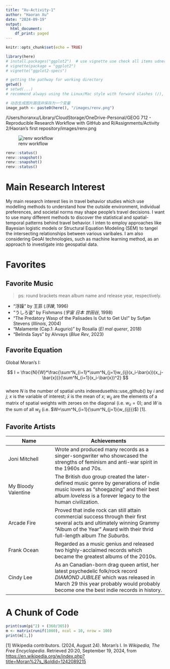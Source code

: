 ```yaml
---
title: "Xu-Activity-1"
author: "Haoran Xu"
date: "2024-09-19"
output:
  html_document:
    df_print: paged
---
```


```r
knitr::opts_chunk$set(echo = TRUE)
```

```r
library(here)
# install.packages("ggplot2")  # use vignette use check all items udner gg nplot2
# vignette(package = "ggplot2")
# vignette("ggplot2-specs")

# getting the pathway for working directory
getwd()
# setwd(...) 
# recommend always using the Linux/Mac style with forward slashes (/), as Windows use two backslashes (\\).

# 动态生成图片路径并保存为一个变量
image_path <- paste0(here(), "/images/renv.png")
```
/Users/horanxu/Library/CloudStorage/OneDrive-Personal/GEOG 712 - Reproducible Research Workflow with GitHub and R/Assignments/Activity 2/Haoran's first repository/images/renv.png

![renv workflow](%60r%20imag_path%60)

```r
renv::status()
renv::snapshot()
renv::snapshot()
renv::status()
```

# Main Research Interest

My main research interest lies in travel behavior studies which use modelling methods to understand how the outside environment, individual preferences, and societal norms may shape people's travel decisions. I want to use many different methods to discover the statistical and spatial-temporal patterns behind travel behavior. I inten to employ approaches like Bayesian logistic models or Structural Equation Modeling (SEM) to tangel the intersecting relationships between various varibales. I am also considering GeoAI technologies, such as machine learning method, as an approach to investigate into geospatial data.

# Favorites

## Favorite Music

> ps: round brackets mean album name and release year, respectively.

-   "浮躁" by 王菲 (*浮躁*, 1996)
-   "うしろ姿" by Fishmans (*宇宙 日本 世田谷*, 1998)
-   "The Predatory Wasp of the Palisades Is Out to Get Us!" by Sufjan Stevens (*Illinois*, 2004)
-   "Malamente (Cap.1: Augurio)" by Rosalía (*El mal querer*, 2018)
-   "Belinda Says" by Alvvays (*Blue Rev*, 2023)

## Favorite Equation

Global Moran's I:

$$
I = \frac{N}{W}*\frac{\sum^N_{i=1}*\sum^N_{j=1}w_{ij}(x_i-\bar{x})(x_j-\bar{x})}{\sum^N_{i=1}(x_i-\bar{x})^2}
$$\
where $N$ is the number of spatial units indexedusethis::use_github() by $i$ and $j$; $x$ is the variable of interest; $\bar{x}$ is the mean of $x$; $w_{ij}$ are the elements of a matrix of spatial weights with zeroes on the diagonal (i.e. $w_{ii}=0$); and $W$ is the sum of all $w_{ij}$ (i.e. $W=\sum^N_{i=1}{\sum^N_{j=1}{w_{ij}}}$) [1].

## Favorite Artists

| Name                | Achievements                                                                                                                                                                                                    |
|---------------------|---------------------------------------------------|
| Joni Mitchell       | Wrote and produced many records as a singer-songwriter who showcased the strengths of feminism and anti-war spirit in the 1960s and 70s.                                                                        |
| My Bloody Valentine | The British duo group created the later-defined music genre by generations of indie music lovers as "shoegazing" and their best album *loveless* is a forever legacy to the human civilization.                 |
| Arcade Fire         | Proved that indie rock can still attain commercial success through their first several acts and ultimately winning Grammy "Album of the Year" Award with their thrid full-length album *The Suburbs*.           |
| Frank Ocean         | Regarded as a music genius and released two highly-acclaimed records which became the greatest albums of the 2010s.                                                                                             |
| Cindy Lee           | As an Canadian-born drag queen artist, her latest psychedelic folk/rock record *DIAMOND JUBILEE* which was released in March 29 this year probably would probably become one the best indie records in history. |

# A Chunk of Code

```r
print(sum(pi^2) + (360/365))
m <- matrix(runif(1000), ncol = 10, nrow = 100)
print(m[1,])
```

[1] Wikipedia contributors. (2024, August 24). Moran's I. In *Wikipedia, The Free Encyclopedia*. Retrieved 20:20, September 19, 2024, from <https://en.wikipedia.org/w/index.php?title=Moran%27s_I&oldid=1242089215>
